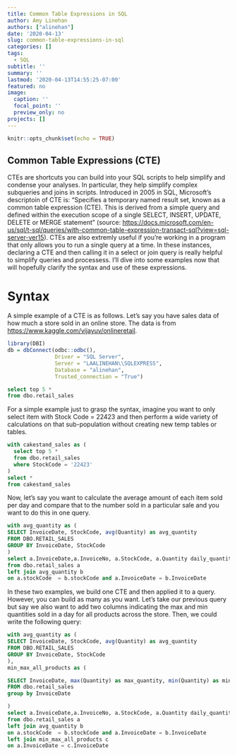 ```yaml
---
title: Common Table Expressions in SQL
author: Amy Linehan
authors: ["alinehan"]
date: '2020-04-13'
slug: common-table-expressions-in-sql
categories: []
tags:
  - SQL
subtitle: ''
summary: ''
lastmod: '2020-04-13T14:55:25-07:00'
featured: no
image:
  caption: ''
  focal_point: ''
  preview_only: no
projects: []
---
```



```r
knitr::opts_chunk$set(echo = TRUE)
```

## Common Table Expressions (CTE)

CTEs are shortcuts you can build into your SQL scripts to help simplify and condense your analyses. In particular, they help simplify complex subqueries and joins in scripts. Introduced in 2005 in SQL, Microsoft's descriptoin of CTE is: "Specifies a temporary named result set, known as a common table expression (CTE). This is derived from a simple query and defined within the execution scope of a single SELECT, INSERT, UPDATE, DELETE or MERGE statement" (source: <https://docs.microsoft.com/en-us/sql/t-sql/queries/with-common-table-expression-transact-sql?view=sql-server-ver15>). CTEs are also extremly useful if you're working in a program that only allows you to run a single query at a time. In these instances, declaring a CTE and then calling it in a select or join query is really helpful to simplify queries and processess. I'll dive into some examples now that will hopefully clarify the syntax and use of these expressions. 

# Syntax 
A simple example of a CTE is as follows. Let's say you have sales data of how much a store sold in an online store. The data is from <https://www.kaggle.com/vijayuv/onlineretail>. 

```r
library(DBI)
db = dbConnect(odbc::odbc(), 
               Driver = "SQL Server",
               Server = "LAALINEHAN\\SQLEXPRESS",
               Database = "alinehan",
               Trusted_connection = "True")
```

```sql
select top 5 * 
from dbo.retail_sales
```

For a simple example just to grasp the syntax, imagine you want to only select item with Stock Code = 22423 and then perform a wide variety of calculations on that sub-population without creating new temp tables or tables.


```sql
with cakestand_sales as (
  select top 5 *
  from dbo.retail_sales
  where StockCode = '22423'
)
select * 
from cakestand_sales
```

Now, let's say you want to calculate the average amount of each item sold per day and compare that to the number sold in a particular sale and you want to do this in one query. 

```sql

with avg_quantity as (
SELECT InvoiceDate, StockCode, avg(Quantity) as avg_quantity
FROM DBO.RETAIL_SALES
GROUP BY InvoiceDate, StockCode
)
select a.InvoiceDate,a.InvoiceNo, a.StockCode, a.Quantity daily_quantity, b.avg_quantity, abs(a.Quantity - b.avg_quantity) difference
from dbo.retail_sales a 
left join avg_quantity b 
on a.stockCode  = b.stockCode and a.InvoiceDate = b.InvoiceDate

```

In these two examples, we build one CTE and then applied it to a query. However, you can build as many as you want. Let's take our previous query but say we also want to add two columns indicating the max and min quantities sold in a day for all products across the store. Then, we could write the following query: 


```sql
with avg_quantity as (
SELECT InvoiceDate, StockCode, avg(Quantity) as avg_quantity
FROM DBO.RETAIL_SALES
GROUP BY InvoiceDate, StockCode
),
min_max_all_products as (

SELECT InvoiceDate, max(Quantity) as max_quantity, min(Quantity) as min_quantity
FROM dbo.retail_sales 
group by InvoiceDate

)
select a.InvoiceDate,a.InvoiceNo, a.StockCode, a.Quantity daily_quantity, b.avg_quantity, abs(a.Quantity - b.avg_quantity) difference, c.max_quantity, c.min_quantity
from dbo.retail_sales a 
left join avg_quantity b 
on a.stockCode  = b.stockCode and a.InvoiceDate = b.InvoiceDate
left join min_max_all_products c 
on a.InvoiceDate = c.InvoiceDate


```










